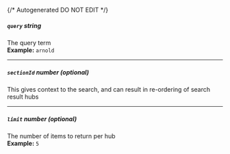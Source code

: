 {/* Autogenerated DO NOT EDIT  */}
##### `query` _string_
The query term
<br/>
**Example:** `arnold`

---
##### `sectionId` _number (optional)_
This gives context to the search, and can result in re\-ordering of search result hubs

---
##### `limit` _number (optional)_
The number of items to return per hub
<br/>
**Example:** `5`


